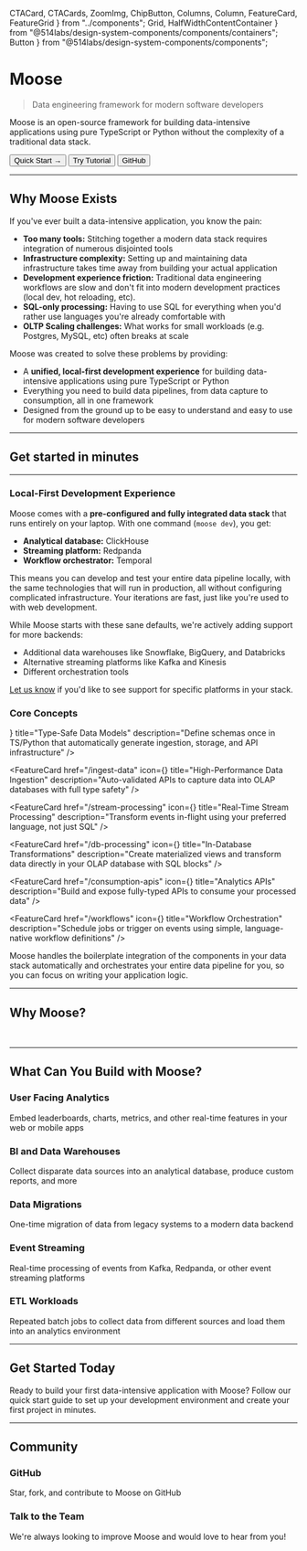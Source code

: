   CTACard,
  CTACards,
  ZoomImg,
  ChipButton,
  Columns,
  Column,
  FeatureCard,
  FeatureGrid
} from "../components";
  Grid,
  HalfWidthContentContainer
} from "@514labs/design-system-components/components/containers";
  Button
} from "@514labs/design-system-components/components";


# Moose

>Data engineering framework for modern software developers

Moose is an open-source framework for building data-intensive applications using pure TypeScript or Python without the complexity of a traditional data stack.

<div className="flex flex-col md:flex-row gap-4 my-8">
  <Link href="/quickstart">
    <Button variant="outline">
      Quick Start →
    </Button>
  </Link>
  <Link href="/learn-moose">
    <Button variant="secondary">
      Try Tutorial
    </Button>
  </Link>
  <Link href="https://github.com/514-labs/moose">
    <Button variant="secondary">
      <GitBranch className="mr-2 h-4 w-4" />
      GitHub
    </Button>
  </Link>
</div>

---

## Why Moose Exists

If you've ever built a data-intensive application, you know the pain:

- **Too many tools:** Stitching together a modern data stack requires integration of numerous disjointed tools
- **Infrastructure complexity:** Setting up and maintaining data infrastructure takes time away from building your actual application
- **Development experience friction:** Traditional data engineering workflows are slow and don't fit into modern development practices (local dev, hot reloading, etc).
- **SQL-only processing:** Having to use SQL for everything when you'd rather use languages you're already comfortable with
- **OLTP Scaling challenges:** What works for small workloads (e.g. Postgres, MySQL, etc) often breaks at scale

Moose was created to solve these problems by providing:

- A **unified, local-first development experience** for building data-intensive applications using pure TypeScript or Python
- Everything you need to build data pipelines, from data capture to consumption, all in one framework
- Designed from the ground up to be easy to understand and easy to use for modern software developers

---

## Get started in minutes

<CTACards>
  <CTACard
    title="Create a Moose Project"
    description="Get up and running with your own Moose project in minutes"
    ctaLink="/quickstart"
    ctaLabel="Quick Start"
    cardName="Quick Start"
    Icon={FolderPlus}
    variant="gradient"
  />
  <CTACard
    title="Learn Step-by-Step"
    description="Build an end-to-end Moose app through a guided tutorial"
    ctaLink="/learn-moose"
    ctaLabel="Try Tutorial"
    Icon={Scroll}
    cardName="Try it out"
    variant="gradient"
  />
</CTACards>

---

### Local-First Development Experience
Moose comes with a **pre-configured and fully integrated data stack** that runs entirely on your laptop. With one command (`moose dev`), you get:

- **Analytical database:** ClickHouse
- **Streaming platform:** Redpanda
- **Workflow orchestrator:** Temporal

This means you can develop and test your entire data pipeline locally, with the same technologies that will run in production, all without configuring complicated infrastructure. Your iterations are fast, just like you're used to with web development.

While Moose starts with these sane defaults, we're actively adding support for more backends:

- Additional data warehouses like Snowflake, BigQuery, and Databricks
- Alternative streaming platforms like Kafka and Kinesis
- Different orchestration tools

[Let us know](https://calendly.com/d/cmh5-nrj-9nc/talk-to-engineering) if you'd like to see support for specific platforms in your stack.

### Core Concepts

<FeatureGrid>
  <FeatureCard
    href="/data-models"
    icon={<Code className="h-6 w-6 text-moose-purple" />}
    title="Type-Safe Data Models"
    description="Define schemas once in TS/Python that automatically generate ingestion, storage, and API infrastructure"
  />
  
  <FeatureCard
    href="/ingest-data"
    icon={<Database className="h-6 w-6 text-moose-purple" />}
    title="High-Performance Data Ingestion"
    description="Auto-validated APIs to capture data into OLAP databases with full type safety"
  />
  
  <FeatureCard
    href="/stream-processing"
    icon={<Zap className="h-6 w-6 text-moose-purple" />}
    title="Real-Time Stream Processing"
    description="Transform events in-flight using your preferred language, not just SQL"
  />
  
  <FeatureCard
    href="/db-processing"
    icon={<Database className="h-6 w-6 text-moose-purple" />}
    title="In-Database Transformations"
    description="Create materialized views and transform data directly in your OLAP database with SQL blocks"
  />
  
  <FeatureCard
    href="/consumption-apis"
    icon={<FileCode className="h-6 w-6 text-moose-purple" />}
    title="Analytics APIs"
    description="Build and expose fully-typed APIs to consume your processed data"
  />
  
  <FeatureCard
    href="/workflows"
    icon={<Clock className="h-6 w-6 text-moose-purple" />}
    title="Workflow Orchestration"
    description="Schedule jobs or trigger on events using simple, language-native workflow definitions"
  />
</FeatureGrid>

Moose handles the boilerplate integration of the components in your data stack automatically and orchestrates your entire data pipeline for you, so you can focus on writing your application logic.

---

## Why Moose?

<Columns columns={2}>
  <Column
    heading="Build Production-Ready Applications in Days, Not Months"
    body="Iterate confidently with a unified local development environment that reflects your production setup."
    list={[
      "Pre-configured and integrated data stack",
      "Local-first development with hot reloading",
      "Build using TypeScript, Python, and SQL"
    ]}
    className="col-span-6 border-r"
  />
  <Column
    heading="Catch Issues at Dev and Build Time"
    body="Prevent errors before they happen in production with type safety throughout your entire data pipeline."
    list={[
      "Typed data models with automated validation",
      "Auto-derived infrastructure to prevent mismatches",
      "Single, unified development server"
    ]}
    className="col-span-6"
  />
</Columns>

<br/>
<Columns columns={2}>
  <Column
    heading="Language-Native Experience"
    body="Model and transform data in the languages you already know, not just SQL."
    list={[
      "Native Python and TypeScript data models",
      "Realtime processing with familiar languages",
      "ORM experience built for analytical workloads"
    ]}
    className="col-span-6 border-r"
  />
  <Column
    heading="Open Source and Configurable"
    body="Easily extend Moose to fit your specific needs and infrastructure."
    list={[
      "Use with popular data warehouses",
      "Support for existing data connectors",
      "Integrate with your existing workflow"
    ]}
    className="col-span-6"
  />
</Columns>

---

## What Can You Build with Moose?

<div className="my-6 grid grid-cols-1 md:grid-cols-2 lg:grid-cols-3 gap-4">
  <div className="p-5 border border-border rounded-lg bg-muted/30">
    <h3 className="text-lg font-medium text-primary mb-2">User Facing Analytics</h3>
    <p className="text-muted-foreground text-sm">Embed leaderboards, charts, metrics, and other real-time features in your web or mobile apps</p>
  </div>
  <div className="p-5 border border-border rounded-lg bg-muted/30">
    <h3 className="text-lg font-medium text-primary mb-2">BI and Data Warehouses</h3>
    <p className="text-muted-foreground text-sm">Collect disparate data sources into an analytical database, produce custom reports, and more</p>
  </div>
  <div className="p-5 border border-border rounded-lg bg-muted/30">
    <h3 className="text-lg font-medium text-primary mb-2">Data Migrations</h3>
    <p className="text-muted-foreground text-sm">One-time migration of data from legacy systems to a modern data backend</p>
  </div>
  <div className="p-5 border border-border rounded-lg bg-muted/30">
    <h3 className="text-lg font-medium text-primary mb-2">Event Streaming</h3>
    <p className="text-muted-foreground text-sm">Real-time processing of events from Kafka, Redpanda, or other event streaming platforms</p>
  </div>
  <div className="p-5 border border-border rounded-lg bg-muted/30">
    <h3 className="text-lg font-medium text-primary mb-2">ETL Workloads</h3>
    <p className="text-muted-foreground text-sm">Repeated batch jobs to collect data from different sources and load them into an analytics environment</p>
  </div>
</div>

---

## Get Started Today

<div className="my-6 text-lg text-center max-w-2xl mx-auto">
  Ready to build your first data-intensive application with Moose? Follow our quick start guide to set up your development environment and create your first project in minutes.
</div>

<CTACards>
  <CTACard
    title="Create Your First Moose Project"
    description="Get up and running with your own Moose project in minutes"
    ctaLink="/quickstart"
    ctaLabel="Quick Start"
    cardName="Quick Start"
    Icon={FolderPlus}
    variant="gradient"
  />
</CTACards>

---

## Community

<div className="flex flex-col md:flex-row gap-8 my-8">
  <Link href="https://github.com/514-labs/moose" className="flex-1 p-6 border border-border rounded-lg hover:bg-muted/50 transition-colors no-underline">
    <div className="flex items-center mb-4">
      <GitBranch className="h-6 w-6 mr-2 text-accent-moo-purple" />
      <h3 className="text-lg font-semibold">GitHub</h3>
    </div>
    <p className="text-muted-foreground">Star, fork, and contribute to Moose on GitHub</p>
  </Link>
  
  <Link href="https://calendly.com/d/cmh5-nrj-9nc/talk-to-engineering" className="flex-1 p-6 border border-border rounded-lg hover:bg-muted/50 transition-colors no-underline">
    <div className="flex items-center mb-4">
      <Users className="h-6 w-6 mr-2 text-accent-moo-purple" />
      <h3 className="text-lg font-semibold">Talk to the Team</h3>
    </div>
    <p className="text-muted-foreground">We're always looking to improve Moose and would love to hear from you!</p>
  </Link>
</div>

